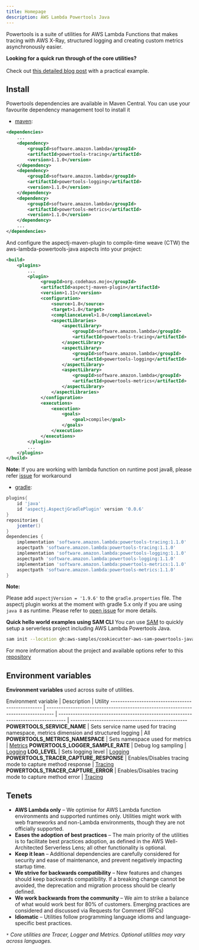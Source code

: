 ```yaml
---
title: Homepage
description: AWS Lambda Powertools Java
---
```



Powertools is a suite of utilities for AWS Lambda Functions that makes tracing with AWS X-Ray, structured logging and creating custom metrics asynchronously easier.

<Note type="info">
    <strong>Looking for a quick run through of the core utilities?</strong><br/><br/>
    Check out <a href="https://aws.amazon.com/blogs/opensource/simplifying-serverless-best-practices-with-aws-lambda-powertools-java/">this detailed blog post</a> with a practical example.
</Note>

## Install

Powertools dependencies are available in Maven Central. You can use your favourite dependency management tool to install it

* [maven](https://maven.apache.org/):
```xml
<dependencies>
    ...
    <dependency>
        <groupId>software.amazon.lambda</groupId>
        <artifactId>powertools-tracing</artifactId>
        <version>1.1.0</version>
    </dependency>
    <dependency>
        <groupId>software.amazon.lambda</groupId>
        <artifactId>powertools-logging</artifactId>
        <version>1.1.0</version>
    </dependency>
    <dependency>
        <groupId>software.amazon.lambda</groupId>
        <artifactId>powertools-metrics</artifactId>
        <version>1.1.0</version>
    </dependency>
    ...
</dependencies>
```

And configure the aspectj-maven-plugin to compile-time weave (CTW) the aws-lambda-powertools-java aspects into your project:

```xml
<build>
    <plugins>
        ...
        <plugin>
             <groupId>org.codehaus.mojo</groupId>
             <artifactId>aspectj-maven-plugin</artifactId>
             <version>1.11</version>
             <configuration>
                 <source>1.8</source>
                 <target>1.8</target>
                 <complianceLevel>1.8</complianceLevel>
                 <aspectLibraries>
                     <aspectLibrary>
                         <groupId>software.amazon.lambda</groupId>
                         <artifactId>powertools-tracing</artifactId>
                     </aspectLibrary>
                     <aspectLibrary>
                         <groupId>software.amazon.lambda</groupId>
                         <artifactId>powertools-logging</artifactId>
                     </aspectLibrary>
                     <aspectLibrary>
                         <groupId>software.amazon.lambda</groupId>
                         <artifactId>powertools-metrics</artifactId>
                     </aspectLibrary>
                 </aspectLibraries>
             </configuration>
             <executions>
                 <execution>
                     <goals>
                         <goal>compile</goal>
                     </goals>
                 </execution>
             </executions>
        </plugin>
        ...
    </plugins>
</build>
```
**Note:** If you are working with lambda function on runtime post java8, please refer [issue](https://github.com/awslabs/aws-lambda-powertools-java/issues/50) for workaround

* [gradle](https://gradle.org):
```groovy
plugins{
    id 'java'
    id 'aspectj.AspectjGradlePlugin' version '0.0.6'
}
repositories {
    jcenter()
}
dependencies {
    implementation 'software.amazon.lambda:powertools-tracing:1.1.0'
    aspectpath 'software.amazon.lambda:powertools-tracing:1.1.0'
    implementation 'software.amazon.lambda:powertools-logging:1.1.0'
    aspectpath 'software.amazon.lambda:powertools-logging:1.1.0'
    implementation 'software.amazon.lambda:powertools-metrics:1.1.0'
    aspectpath 'software.amazon.lambda:powertools-metrics:1.1.0'
}
```

**Note:**

Please add `aspectjVersion = '1.9.6'` to the `gradle.properties` file. The aspectj plugin works at the moment with gradle 5.x only if
you are using `java 8` as runtime. Please refer to [open issue](https://github.com/awslabs/aws-lambda-powertools-java/issues/146) for more details.

**Quick hello world examples using SAM CLI**
You can use [SAM](https://aws.amazon.com/serverless/sam/) to quickly setup a serverless project including AWS Lambda Powertools Java.

```bash:title=hello_world.sh
sam init --location gh:aws-samples/cookiecutter-aws-sam-powertools-java
```
For more information about the project and available options refer to this [repository](https://github.com/aws-samples/cookiecutter-aws-sam-powertools-java/blob/main/README.md)

## Environment variables

**Environment variables** used across suite of utilities.

Environment variable | Description | Utility
------------------------------------------------- | --------------------------------------------------------------------------------- | --------------------------------------------------------------------------------- | -------------------------------------------------
**POWERTOOLS_SERVICE_NAME** | Sets service name used for tracing namespace, metrics dimension and structured logging | All
**POWERTOOLS_METRICS_NAMESPACE** | Sets namespace used for metrics | [Metrics](./core/metrics)
**POWERTOOLS_LOGGER_SAMPLE_RATE** | Debug log sampling | [Logging](./core/logging)
**LOG_LEVEL** | Sets logging level | [Logging](./core/logging)
**POWERTOOLS_TRACER_CAPTURE_RESPONSE** | Enables/Disables tracing mode to capture method response | [Tracing](./core/tracing)
**POWERTOOLS_TRACER_CAPTURE_ERROR** | Enables/Disables tracing mode to capture method error | [Tracing](./core/tracing)

## Tenets

* **AWS Lambda only** – We optimise for AWS Lambda function environments and supported runtimes only. Utilities might work with web frameworks and non-Lambda environments, though they are not officially supported.
* **Eases the adoption of best practices** – The main priority of the utilities is to facilitate best practices adoption, as defined in the AWS Well-Architected Serverless Lens; all other functionality is optional.
* **Keep it lean** – Additional dependencies are carefully considered for security and ease of maintenance, and prevent negatively impacting startup time.
* **We strive for backwards compatibility** – New features and changes should keep backwards compatibility. If a breaking change cannot be avoided, the deprecation and migration process should be clearly defined.
* **We work backwards from the community** – We aim to strike a balance of what would work best for 80% of customers. Emerging practices are considered and discussed via Requests for Comment (RFCs)
* **Idiomatic** – Utilities follow programming language idioms and language-specific best practices.

_`*` Core utilities are Tracer, Logger and Metrics. Optional utilities may vary across languages._